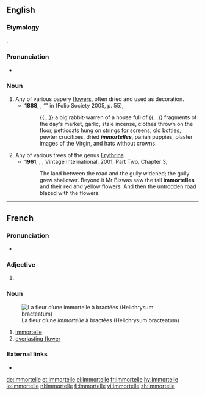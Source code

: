 ==English==
{{wikipedia}}

===Etymology===
{{bor|en|fr|immortelle}}.

===Pronunciation===
* {{IPA|/ɪmɔːˈtɛl/|lang=en}}

===Noun===
{{en-noun}}

# Any of various papery [[flowers]], often dried and used as decoration.
#* '''1888''', {{w|Rudyard Kipling}}, “{{w|His Chance in Life}}” in ''{{w|Plain Tales from the Hills}}'' (Folio Society 2005, p. 55),
#*: {{...}} a big rabbit-warren of a house full of {{...}} fragments of the day's market, garlic, stale incense, clothes thrown on the floor, petticoats hung on strings for screens, old bottles, pewter crucifixes, dried '''''immortelles''''', pariah puppies, plaster images of the Virgin, and hats without crowns.
# Any of various trees of the genus [[w:|Erythrina]].
#* '''1961''', {{w|V. S. Naipaul}}, ''{{w|A House for Mr Biswas}}'', Vintage International, 2001, Part Two, Chapter 3,
#*: The land between the road and the gully widened; the gully grew shallower. Beyond it Mr Biswas saw the tall '''immortelles''' and their red and yellow flowers. And then the untrodden road blazed with the flowers.

----

==French==

===Pronunciation===
* {{IPA|/imɔʁtɛl/|lang=fr}}

===Adjective===
{{fr-adj-form}}

# {{feminine singular of|immortel|lang=fr}}

===Noun===
{{fr-noun|f}}
[[File:Helichrysum bracteatum 1.JPG|thumbnail|La fleur d’une ''immortelle'' à bractées (Helichrysum bracteatum)]]

# [[#English|immortelle]]
# [[everlasting flower]]

===External links===
* {{R:TLFi}}

[[de:immortelle]]
[[et:immortelle]]
[[el:immortelle]]
[[fr:immortelle]]
[[hy:immortelle]]
[[io:immortelle]]
[[nl:immortelle]]
[[fi:immortelle]]
[[vi:immortelle]]
[[zh:immortelle]]